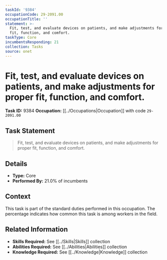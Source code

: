 ```yaml
---
taskId: '9384'
occupationCode: 29-2091.00
occupationTitle: ''
statement: >-
  Fit, test, and evaluate devices on patients, and make adjustments for proper
  fit, function, and comfort.
taskType: Core
incumbentsResponding: 21
collection: Tasks
source: onet
---
```

# Fit, test, and evaluate devices on patients, and make adjustments for proper fit, function, and comfort.

**Task ID:** 9384
**Occupation:** [[../Occupations|Occupation]] with code `29-2091.00`

## Task Statement

> Fit, test, and evaluate devices on patients, and make adjustments for proper fit, function, and comfort.

## Details

- **Type:** Core
- **Performed By:** 21.0% of incumbents

## Context

This task is part of the standard duties performed in this occupation. The percentage indicates how common this task is among workers in the field.

## Related Information

- **Skills Required:** See [[../Skills|Skills]] collection
- **Abilities Required:** See [[../Abilities|Abilities]] collection
- **Knowledge Required:** See [[../Knowledge|Knowledge]] collection
